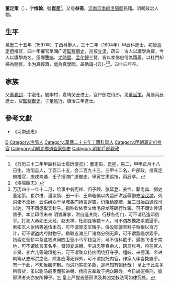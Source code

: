'''董定策'''（{{bd|？||1616年||}}），字'''维翰'''，號'''崑星'''<ref>《万历三十二年甲辰科进士履历便览》：董定策，崑星，易二，甲申正月十八日生，洛阳县人，丁酉二十五，会二百九十三，三甲十二名，户部政，授真定府推官，庚戌考选，壬子授湖广道御史，甲寅甘肃巡按，丙辰卒。</ref>，又号'''益斋'''，[[河南|河南]][[河南府|河南府]][[洛陽縣|洛陽縣]]民籍。明朝政治人物。

== 生平 ==
萬歷二十五年（1597年）丁酉科舉人，三十二年（1604年）甲辰科進士，初授[[真定府|真定府]]推官，四十年擢官至湖广道[[監察御史|監察御史]]，巡按[[甘肃|甘肃]]，疏曰：古人以講學為寶，今人以講學為名，臣鄉[[曹端|曹端]]、[[尤時熙|尤時熙]]、[[孟化鲤|孟化鲤]]三賢，皆以孝悌忠信為踐履，以杜門却掃為闇修，出为真經濟，處為真學問。盖确論-{云}-<ref>《洛陽縣志》</ref><ref>万历四十一年十二月，给事中翁宪祥、归子顾、张延登、姜性、郭尚宾、御史董定策、崔尔进、潘汝祯、田一甲、王命璇俱以内监邢洪廷辱御史[[凌汉翀|凌汉翀]]，列洪诸不法状，云洪纠众于皇城各门扬言逞害，仍阻绝原疏，至三日始由通政司以达，可不谓邀取实封乎。指称钦依票文给毛应龙等肆行诈骗，可不谓诈传诏旨乎。本监印信未奉 明旨署掌，洪自造关防，行移各衙门，可不谓私造印信乎。打死人命如王大经、赵天祥、杜如连等数十人，可不谓故勘故杀威逼乎。索扣军人张恪等逃伍米石，可不谓冒支军粮乎。侵没御骥草料子粒银以百万计，可不谓盗内府财物乎。勒取五滩三厂诸商分例无筭，可不谓监临求索乎。指索进营轿伞茶盒钱点闸四卫营小马军钱百万，可不谓科歛乎。遍揭飞语于禁地，可不谓妖言匿名乎。督领夏进朝、李进忠等百余人，跨马张弓，将在官人辛贤、李六儿等踰垣抢去，可不谓聚众持凶围绕打夺乎。程岐、来德润、金进朝等从史邢洪之恶，除各应淂死罪外，可不谓投托内官，作家人伴当拨置乎。有一于此，不知当服何刑。而洪乃实犯多款，是尚知有朝廷哉！ 皇上于此辈多所假贷，虽以驸马戚臣而彭进朝、杨应吉辈敢于拥众殴辱，今日尚逭典刑，彼邢洪者夫亦安所惮乎。乞 皇上严提首恶邢洪及其凶党敕法司如律究处。</ref>。四十四年卒。

== 家族 ==
父[[董堯封|董堯封]]，字淑化，號李村，嘉靖癸丑进士，官户部左侍郎。弟[[董延策|董延策]]，萬曆丙辰進士，官[[監察御史|監察御史]]。子[[董篤行|董篤行]]，順治三年進士。

==參考文獻==
{{reflist}}
*《河南通志》

{{萬曆三十二年甲辰科殿試金榜}}

{{Authority control}}

{{DEFAULTSORT:}}
[[Category:董姓|D]]
[[Category:洛陽人|Category:洛陽人]]
[[Category:萬曆二十五年丁酉科舉人|Category:萬曆二十五年丁酉科舉人]]
[[Category:明朝真定府推官|Category:明朝真定府推官]]
[[Category:明朝湖廣道監察御史|Category:明朝湖廣道監察御史]]
[[Category:明朝戶部觀政|Category:明朝戶部觀政]]